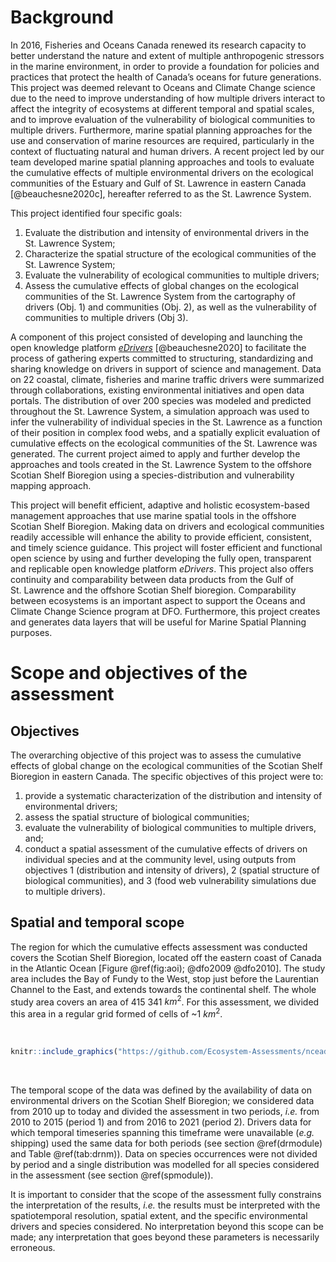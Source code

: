 # Background

In 2016, Fisheries and Oceans Canada renewed its research capacity to better understand the nature and extent of multiple anthropogenic stressors in the marine environment, in order to provide a foundation for policies and practices that protect the health of Canada’s oceans for future generations. This project was deemed relevant to Oceans and Climate Change science due to the need to  improve understanding of how multiple drivers interact to affect the integrity of ecosystems at different temporal and spatial scales, and to improve evaluation of the vulnerability of biological communities to multiple drivers. Furthermore, marine spatial planning approaches for the use and conservation of marine resources are required, particularly in the context of fluctuating natural and human drivers. A recent project led by our team developed marine spatial planning approaches and tools to evaluate the cumulative effects of multiple environmental drivers on the ecological communities of the Estuary and Gulf of St. Lawrence in eastern Canada [@beauchesne2020c], hereafter referred to as the St. Lawrence System. 

This  project identified four specific goals:

1. Evaluate the distribution and intensity of environmental drivers in the St. Lawrence System;
2. Characterize the spatial structure of the ecological communities of the St. Lawrence System;
3. Evaluate the vulnerability of ecological communities to multiple drivers;
4. Assess the cumulative effects of global changes on the ecological communities of the St. Lawrence System from the cartography of drivers (Obj. 1) and communities (Obj. 2), as well as the vulnerability of communities to multiple drivers (Obj 3).

A component of this project consisted of developing and launching the open knowledge platform [*eDrivers*](https://david-beauchesne.shinyapps.io/edriversapp/) [@beauchesne2020] to facilitate the process of gathering experts committed to structuring, standardizing and sharing knowledge on drivers in support of science and management. Data on 22 coastal, climate, fisheries and marine traffic drivers were summarized through collaborations, existing environmental initiatives and open data portals. The distribution of over 200 species was modeled and predicted throughout the St. Lawrence System, a simulation approach was used to infer the vulnerability of individual species in the St. Lawrence as a function of their position in complex food webs, and a spatially explicit evaluation of cumulative effects on the ecological communities of the St. Lawrence was generated. The current project aimed to apply and further develop the approaches and tools created in the St. Lawrence System to the offshore Scotian Shelf Bioregion using a species-distribution and vulnerability mapping approach. 

This project will benefit efficient, adaptive and holistic ecosystem-based management approaches that use marine spatial tools in the offshore Scotian Shelf Bioregion. Making data on drivers and ecological communities readily accessible will enhance the ability to provide efficient, consistent, and timely science guidance. This project will foster efficient and functional open science by using and further developing the fully open, transparent and replicable open knowledge platform *eDrivers*. This project also offers continuity and comparability between data products from the Gulf of St. Lawrence and the offshore Scotian Shelf bioregion. Comparability between ecosystems is an important aspect to support the Oceans and Climate Change Science program at DFO. Furthermore, this project creates and generates data layers that will be useful for Marine Spatial Planning purposes.


# Scope and objectives of the assessment

## Objectives {#objectives}

The overarching objective of this project was to assess the cumulative effects of global change on the ecological communities of the Scotian Shelf Bioregion in eastern Canada. The specific objectives of this project were to: 

1. provide a systematic characterization of the distribution and intensity of environmental drivers;
2. assess the spatial structure of biological communities;
3. evaluate the vulnerability of biological communities to multiple drivers, and;
4. conduct a spatial assessment of the cumulative effects of drivers on individual species and at the community level, using outputs from objectives 1 (distribution and intensity of drivers), 2 (spatial structure of biological communities), and 3 (food web vulnerability simulations due to multiple drivers).


## Spatial and temporal scope {#scope}

The region for which the cumulative effects assessment was conducted covers the Scotian Shelf Bioregion, located off the eastern coast of Canada in the Atlantic Ocean [Figure \@ref(fig:aoi); @dfo2009 @dfo2010]. The study area includes the Bay of Fundy to the West, stop just before the Laurentian Channel to the East, and extends towards the continental shelf. The whole study area covers an area of 415 341 $km^2$. For this assessment, we divided this area in a regular grid formed of cells of ~1 $km^2$. 


<br/>

```r
knitr::include_graphics("https://github.com/Ecosystem-Assessments/nceadfo/blob/main/figures/atlas/aoi/aoi.png?raw=true")
```

<br/>

The temporal scope of the data was defined by the availability of data on environmental drivers on the Scotian Shelf Bioregion; we considered data from 2010 up to today and divided the assessment in two periods, *i.e.* from 2010 to 2015 (period 1) and from 2016 to 2021 (period 2). Drivers data for which temporal timeseries spanning this timeframe were unavailable (*e.g.* shipping) used the same data for both periods (see section \@ref(drmodule) and Table \@ref(tab:drnm)). Data on species occurrences were not divided by period and a single distribution was modelled for all species considered in the assessment (see section \@ref(spmodule)).

It is important to consider that the scope of the assessment fully constrains the interpretation of the results, *i.e.* the results must be interpreted with the spatiotemporal resolution, spatial extent, and the specific environmental drivers and species considered. No interpretation beyond this scope can be made; any interpretation that goes beyond these parameters is necessarily erroneous.

